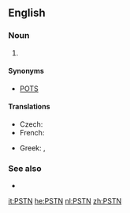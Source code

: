 ==English==
{{wikipedia}}

===Noun===
{{en-noun}}

# {{context|telecommunications|lang=en}} {{initialism of|{{w|Public switched telephone network}}|lang=en}}

====Synonyms====
* [[POTS]]

====Translations====
{{trans-top|public switched telephone network}}
* Czech: {{t+|cs|VTS|m}}
* French: {{t+|fr|RTC|m}}
{{trans-mid}}
* Greek: {{t|el|ΔΜΤΔ|n|sc=Grek}}, {{t|el|Δημόσιο Μεταγωγικό Τηλεφωνικό Δίκτυο|n|sc=Grek}}
{{trans-bottom}}

===See also===
* {{projectlink|wikipedia|Public switched telephone network}}

[[it:PSTN]]
[[he:PSTN]]
[[nl:PSTN]]
[[zh:PSTN]]